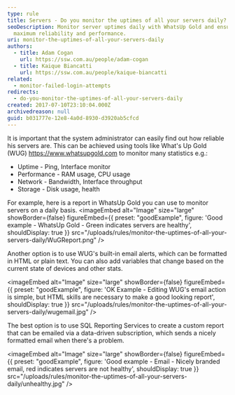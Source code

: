 ```yaml
---
type: rule
title: Servers - Do you monitor the uptimes of all your servers daily?
seoDescription: Monitor server uptimes daily with WhatsUp Gold and ensure
  maximum reliability and performance.
uri: monitor-the-uptimes-of-all-your-servers-daily
authors:
  - title: Adam Cogan
    url: https://ssw.com.au/people/adam-cogan
  - title: Kaique Biancatti
    url: https://ssw.com.au/people/kaique-biancatti
related:
  - monitor-failed-login-attempts
redirects:
  - do-you-monitor-the-uptimes-of-all-your-servers-daily
created: 2017-07-10T23:10:04.000Z
archivedreason: null
guid: b031777e-12e8-4a0d-8930-d3920ab5cfcd
---
```


It is important that the system administrator can easily find out how reliable his servers are. This can be achieved using tools like What's Up Gold (WUG) <https://www.whatsupgold.com> to monitor many statistics e.g.:

- Uptime - Ping, Interface monitor
- Performance - RAM usage, CPU usage
- Network - Bandwidth, Interface throughput
- Storage - Disk usage, health

For example, here is a report in WhatsUp Gold you can use to monitor servers on a daily basis.
<imageEmbed
  alt="Image"
  size="large"
  showBorder={false}
  figureEmbed={{
    preset: "goodExample",
    figure: 'Good example - WhatsUp Gold - Green indicates servers are healthy',
    shouldDisplay: true
  }}
  src="/uploads/rules/monitor-the-uptimes-of-all-your-servers-daily/WuGReport.png"
/>

Another option is to use WUG's built-in email alerts, which can be formatted in HTML or plain text. You can also add variables that change based on the current state of devices and other stats.

<imageEmbed
  alt="Image"
  size="large"
  showBorder={false}
  figureEmbed={{
    preset: "goodExample",
    figure: 'OK Example - Editing WUG\'s email action is simple, but HTML skills are necessary to make a good looking report',
    shouldDisplay: true
  }}
  src="/uploads/rules/monitor-the-uptimes-of-all-your-servers-daily/wugemail.jpg"
/>

The best option is to use SQL Reporting Services to create a custom report that can be emailed via a data-driven subscription, which sends a nicely formatted email when there's a problem.

<imageEmbed
  alt="Image"
  size="large"
  showBorder={false}
  figureEmbed={{
    preset: "goodExample",
    figure: 'Good example - Email - Nicely branded email, red indicates servers are not healthy',
    shouldDisplay: true
  }}
  src="/uploads/rules/monitor-the-uptimes-of-all-your-servers-daily/unhealthy.jpg"
/>